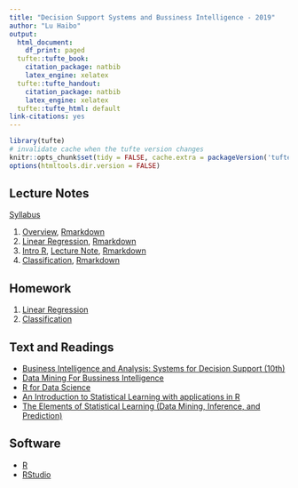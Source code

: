 ```yaml
---
title: "Decision Support Systems and Bussiness Intelligence - 2019"
author: "Lu Haibo"
output:
  html_document:
    df_print: paged
  tufte::tufte_book:
    citation_package: natbib
    latex_engine: xelatex
  tufte::tufte_handout:
    citation_package: natbib
    latex_engine: xelatex
  tufte::tufte_html: default
link-citations: yes
---
```


```r
library(tufte)
# invalidate cache when the tufte version changes
knitr::opts_chunk$set(tidy = FALSE, cache.extra = packageVersion('tufte'))
options(htmltools.dir.version = FALSE)
```

## Lecture Notes

[Syllabus](lecture/0.syllabus.pdf)

1. [Overview](lecture/1.Overview.pdf), [Rmarkdown](lecture/1.Overview.Rmd)
2. [Linear Regression](lecture/2.LinearReg.pdf), [Rmarkdown](lecture/2.LinearReg.Rmd)
3. [Intro R](lecture/hadley_many_models.pdf), [Lecture Note](lecture/intro_r.html), [Rmarkdown](lecture/intro_r.Rmd)
4. [Classification](lecture/3.Classification.pdf), [Rmarkdown](lecture/3.Classification.Rmd)

## Homework

1. [Linear Regression](lecture/homework/homework1.pdf)
2. [Classification](lecture/homework/homework2.pdf)


## Text and Readings

- [Business Intelligence and Analysis: Systems for Decision Support (10th)](book/Business_Intelligence_and_Analytics_Systems_for_Decision_10.pdf)
- [Data Mining For Bussiness Intelligence](book/DATA MINING For Bussiness Intelligence.zip)
- [R for Data Science](https://r4ds.had.co.nz/)
- [An Introduction to Statistical Learning with applications in R](book/An introduction to statistical learning with applications in R.pdf)
- [The Elements of Statistical Learning (Data Mining, Inference, and Prediction)](book/ESLII_print10.pdf)

## Software

- [R](https://www.r-project.org/)
- [RStudio](https://www.rstudio.com/)